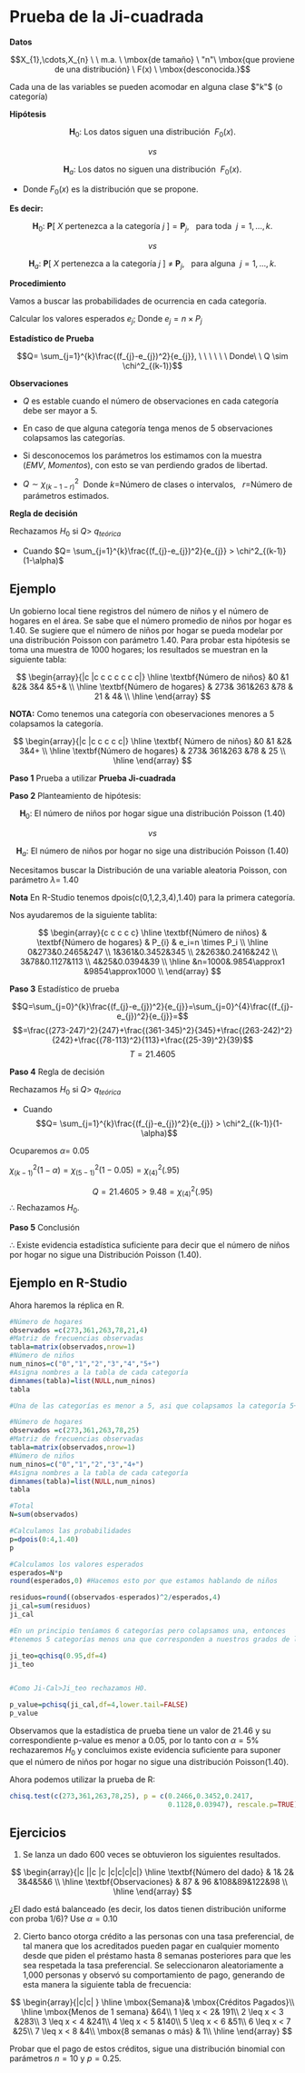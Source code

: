 # Prueba de la Ji-cuadrada

**Datos**

$$X_{1},\cdots,X_{n} \ \ m.a. \  \mbox{de tamaño} \  "n"\  \mbox{que proviene de una distribución} \  F(x) \  \mbox{desconocida.}$$

Cada una de las variables se pueden acomodar en alguna clase $"k"$ (o categoría)


**Hipótesis**

$$\textbf{H}_0: \ \mbox{Los datos siguen una distribución} \ \  F_{0}(x).$$

$$vs$$

$$\textbf{H}_a: \ \mbox{Los datos no siguen una distribución} \ \ F_{0}(x).$$

* Donde  $F_{0}(x)$ es la distribución que se propone.

**Es decir:**


$$\textbf{H}_0: \ \mathbf{P}[\ X \ \mbox{pertenezca a la categoría} \ j \ ] = \mathbf{P}_{j},\ \ \ \mbox{para toda} \ \  j=1,\ldots,k.$$

$$vs$$

$$\textbf{H}_a: \ \mathbf{P}[ \ X \ \mbox{pertenezca a la categoría} \ j \ ] \  \neq \  \mathbf{P}_{j}, \ \ \ \mbox{para alguna} \ \ j=1,\ldots,k.$$

**Procedimiento**

Vamos a buscar las probabilidades de ocurrencia en cada categoría.

Calcular los valores esperados $e_{j}$;  Donde  $e_{j}=n \times P_{j}$


**Estadístico de Prueba**

$$Q= \sum_{j=1}^{k}\frac{(f_{j}-e_{j})^2}{e_{j}}, \ \ \ \ \ \ Donde\ \ Q \sim \chi^2_{(k-1)}$$


**Observaciones**

* $Q$ es estable cuando el número de observaciones en cada categoría debe ser mayor a 5.

* En caso de que alguna categoría tenga menos de 5 observaciones colapsamos las categorías.

* Si desconocemos los parámetros los estimamos con la muestra $(EMV,\  Momentos)$, con esto se van perdiendo grados de libertad. 

* $Q \sim \chi^2_{(k-1-r)}$  \ Donde $k$=Número de clases o intervalos, \  $r$=Número de parámetros estimados.


**Regla de decisión**

Rechazamos $H_0$ si  $Q$> $q_{teórica}$

* Cuando $Q= \sum_{j=1}^{k}\frac{(f_{j}-e_{j})^2}{e_{j}} > \chi^2_{(k-1)}(1-\alpha)$


## Ejemplo

Un gobierno local tiene registros del número de niños y el número de hogares en el área. Se sabe que el número promedio de niños por hogar es 1.40. Se sugiere que el número de niños por hogar se pueda modelar por una distribución Poisson con parámetro 1.40.
Para probar esta hipótesis se toma una muestra de 1000 hogares; los resultados se muestran en la siguiente tabla:

$$
\begin{array}{|c |c c c c c c c|}
\hline
\textbf{Número de niños} &0 &1 &2& 3&4 &5+& \\
\hline
\textbf{Número de hogares} & 273& 361&263 &78 & 21 & 4& \\
\hline
\end{array}
$$

**NOTA:** Como tenemos una categoría con obeservaciones menores a 5 colapsamos la categoría.

$$
\begin{array}{|c |c c c c c|}
\hline
\textbf{  Número de niños} &0 &1 &2& 3&4+  \\
\hline
\textbf{Número de hogares} & 273& 361&263 &78 & 25  \\
\hline
\end{array}
 $$
 
 
**Paso 1** Prueba a utilizar **Prueba Ji-cuadrada**

**Paso 2** Planteamiento de hipótesis:

$$\textbf{H}_0: \ \mbox{El número de niños por hogar sigue una distribución Poisson (1.40)}$$

$$vs$$

$$\textbf{H}_a: \ \mbox{El número de niños por hogar no sige una distribución Poisson (1.40)}$$

Necesitamos buscar la Distribución de una variable aleatoria Poisson, con parámetro $\lambda$= 1.40

**Nota** En R-Studio tenemos dpois(c(0,1,2,3,4),1.40) para la primera categoría.


Nos ayudaremos de la siguiente tablita:


$$
\begin{array}{c c c c c}
\hline
\textbf{Número de niños} & \textbf{Número de hogares} & P_{i} & e_i=n \times P_i \\
\hline
0&273&0.2465&247 \\
1&361&0.3452&345 \\
2&263&0.2416&242 \\
3&78&0.1127&113 \\
4&25&0.0394&39 \\
\hline
&n=1000&.9854\approx1 &9854\approx1000 \\
\end{array}
$$

**Paso 3** Estadístico de prueba


$$Q=\sum_{j=0}^{k}\frac{(f_{j}-e_{j})^2}{e_{j}}=\sum_{j=0}^{4}\frac{(f_{j}-e_{j})^2}{e_{j}}=$$
$$=\frac{(273-247)^2}{247}+\frac{(361-345)^2}{345}+\frac{(263-242)^2}{242}+\frac{(78-113)^2}{113}+\frac{(25-39)^2}{39}$$
$$T=21.4605$$

**Paso 4** Regla de decisión

Rechazamos $H_0$ si  $Q$> $q_{teórica}$

* Cuando $$Q= \sum_{j=1}^{k}\frac{(f_{j}-e_{j})^2}{e_{j}} > \chi^2_{(k-1)}(1-\alpha)$$

Ocuparemos $\alpha=$ 0.05

$\chi^2_{(k-1)}(1-\alpha)=\chi^2_{(5-1)}(1-0.05) =\chi^2_{(4)}(.95)$


$$ Q=21.4605 > 9.48= \chi^2_{(4)}(.95)$$
$\therefore$ Rechazamos $H_0$.

**Paso 5** Conclusión

$\therefore$ Existe evidencia estadística suficiente para decir que el número de niños por hogar no sigue una Distribución Poisson (1.40).


## Ejemplo en R-Studio

Ahora haremos la réplica en R.

```r
#Número de hogares
observados =c(273,361,263,78,21,4) 
#Matriz de frecuencias observadas
tabla=matrix(observados,nrow=1)
#Número de niños
num_ninos=c("0","1","2","3","4","5+")
#Asigna nombres a la tabla de cada categoría
dimnames(tabla)=list(NULL,num_ninos)
tabla

#Una de las categorías es menor a 5, asi que colapsamos la categoría 5+

#Número de hogares
observados =c(273,361,263,78,25)
#Matriz de frecuencias observadas
tabla=matrix(observados,nrow=1)
#Número de niños
num_ninos=c("0","1","2","3","4+")
#Asigna nombres a la tabla de cada categoría
dimnames(tabla)=list(NULL,num_ninos)
tabla

#Total
N=sum(observados)

#Calculamos las probabilidades
p=dpois(0:4,1.40)
p

#Calculamos los valores esperados
esperados=N*p
round(esperados,0) #Hacemos esto por que estamos hablando de niños

residuos=round((observados-esperados)^2/esperados,4)
ji_cal=sum(residuos)
ji_cal

#En un principio teníamos 6 categorías pero colapsamos una, entonces 
#tenemos 5 categorías menos una que corresponden a nuestros grados de libertad.

ji_teo=qchisq(0.95,df=4)
ji_teo


#Como Ji-Cal>Ji_teo rechazamos H0.

p_value=pchisq(ji_cal,df=4,lower.tail=FALSE)
p_value
```


Observamos que la estadística de prueba tiene un valor de 21.46 y su correspondiente p-value es menor a 0.05, por lo tanto con $\alpha=5\%$ rechazaremos $H_0$ y concluimos existe evidencia suficiente para suponer que el número de niños por hogar no sigue una distribución Poisson(1.40).

Ahora podemos utilizar la prueba de R:

```r
chisq.test(c(273,361,263,78,25), p = c(0.2466,0.3452,0.2417,
                                       0.1128,0.03947), rescale.p=TRUE)
```



## Ejercicios

1. Se lanza un dado 600 veces se obtuvieron los siguientes resultados.

$$
\begin{array}{|c ||c |c |c|c|c|c|}
\hline 
\textbf{Número del dado} & 1& 2& 3&4&5&6 \\
\hline 
\textbf{Observaciones} & 87 &  96 &108&89&122&98 \\
 \hline 
\end{array}
$$

¿El dado está balanceado (es decir, los datos tienen distribución uniforme con proba 1/6)? Use $\alpha=0.10$

2. Cierto banco otorga crédito a las personas con una tasa preferencial, de tal manera que los acreditados pueden pagar en cualquier momento desde que piden el préstamo hasta 8 semanas posteriores para que les sea respetada la tasa preferencial. Se seleccionaron aleatoriamente a 1,000 personas y observó su comportamiento de pago, generando de esta manera la siguiente tabla de frecuencia:

$$
\begin{array}{|c|c|  }
\hline
\mbox{Semana}& \mbox{Créditos Pagados}\\
\hline
\mbox{Menos de 1  semana} &64\\
1 \leq x < 2& 191\\
2 \leq  x < 3 &283\\
3 \leq  x < 4 &241\\
4 \leq  x < 5 &140\\
5 \leq  x < 6 &51\\
6 \leq  x < 7 &25\\
7 \leq  x < 8 &4\\
\mbox{8 semanas o más} & 1\\
\hline
\end{array}
$$

Probar que el pago de estos créditos, sigue una distribución binomial con parámetros $n = 10$ y $p = 0.25$.

